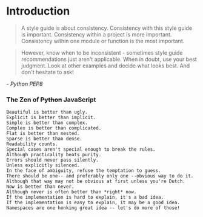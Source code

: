 # Introduction

> A style guide is about consistency. Consistency with this style guide is important. Consistency within a project is more important. Consistency within one module or function is the most important.

> However, know when to be inconsistent - sometimes style guide recommendations just aren't applicable. When in doubt, use your best judgment. Look at other examples and decide what looks best. And don't hesitate to ask!

_- Python PEP8_

### The Zen of ~~Python~~ JavaScript

    Beautiful is better than ugly.
    Explicit is better than implicit.
    Simple is better than complex.
    Complex is better than complicated.
    Flat is better than nested.
    Sparse is better than dense.
    Readability counts.
    Special cases aren't special enough to break the rules.
    Although practicality beats purity.
    Errors should never pass silently.
    Unless explicitly silenced.
    In the face of ambiguity, refuse the temptation to guess.
    There should be one-- and preferably only one --obvious way to do it.
    Although that way may not be obvious at first unless you're Dutch.
    Now is better than never.
    Although never is often better than *right* now.
    If the implementation is hard to explain, it's a bad idea.
    If the implementation is easy to explain, it may be a good idea.
    Namespaces are one honking great idea -- let's do more of those!